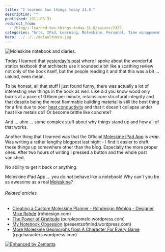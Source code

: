 ```yaml
---
title: "I learned two things today 31.8."
description: ""
published: 2011-08-31
redirect_from:
  - /blog/i-learned-two-things-today-31-8/swizec/2322
categories: "Arts, IPad, Learning, Moleskine, Personal, Time management, Writers Resources"
hero: ../../../defaultHero.jpg
---
```


![Moleskine notebook and diaries.](https://swizec.com/blog/wp-content/uploads/2011/08/300px-Moleskine_-_023.jpg "Moleskine notebook and diaries.")

Today I learned that [yesterday's post](http://swizec.com/blog/i-learned-two-things-today-30-8/swizec/2308 "I learned two things today 30.8.") where I spoke about the wonderful statics textbook that architects use it sounded a bit like a scathing review not only of the book itself, but the people reading it and that this was a bit ... unkind, even mean.

To be honest, all that stuff I just found funny, there was actually a lot of interesting new things in the book as well. Like did you know wood only burns at a pace of 0.6mm per minute, retains core structural integrity and that despite being the most flammable building material is still the best thing for a fire due to poor [heat conductivity](http://en.wikipedia.org/wiki/Thermal_conductivity "Thermal conductivity") and that it doesn't collapse under heat like metals do? Or become brittle like concrete?

And ... uhm ... some complex stuff about why things stand up and how all of that works.

Another thing that I learned was that the Official [Moleskine iPad App](http://itunes.apple.com/us/app/moleskine/id429657255?mt=8) is _crap_. Was writing a rather lengthy blogpost last night - I find it easier to draft these things up somewhere other than the blog. Especially the more proper ones. After two hours of writing I pressed a button and the whole post vanished.

No ability to get it back or anything.

Moleskine iPad App ... you do _not_ behave like a notebook! Why can't you be as awesome as a real [Moleskine](http://www.moleskine.com/)?

###### Related articles

- [Creating a Custom Moleskine Planner - Rohdesign Weblog - Designer Mike Rohde](http://rohdesign.com/weblog/2006/5/24/creating-a-custom-moleskine-planner.html) (rohdesign.com)
- [The Power of Gratitude](http://purplepomelo.wordpress.com/2011/08/20/the-power-of-gratitude/) (purplepomelo.wordpress.com)
- [My Notebook Obsession](http://presentsofmind.wordpress.com/2011/08/27/my-notebook-obsession/) (presentsofmind.wordpress.com)
- [More Moleskine Geomorphs from A Character For Every Game](http://rpgcharacters.wordpress.com/2011/08/06/more-moleskine-geomorphs/) (rpgcharacters.wordpress.com)

[![Enhanced by Zemanta](https://img.zemanta.com/zemified_e.png?x-id=313e2c4a-cba1-47da-93d2-c6d7cef0fd99)](http://www.zemanta.com/ "Enhanced by Zemanta")
